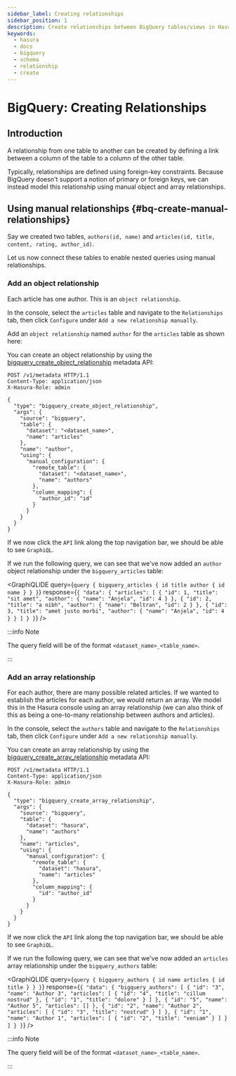 ```yaml
---
sidebar_label: Creating relationships
sidebar_position: 1
description: Create relationships between BigQuery tables/views in Hasura
keywords:
  - hasura
  - docs
  - bigquery
  - schema
  - relationship
  - create
---
```



# BigQuery: Creating Relationships

## Introduction

A relationship from one table to another can be created by defining a link between a column of the table to a column of
the other table.

Typically, relationships are defined using foreign-key constraints. Because BigQuery doesn't support a notion of primary
or foreign keys, we can instead model this relationship using manual object and array relationships.

## Using manual relationships {#bq-create-manual-relationships}

Say we created two tables, `authors(id, name)` and `articles(id, title, content, rating, author_id)`.

Let us now connect these tables to enable nested queries using manual relationships.

### Add an object relationship

Each article has one author. This is an `object relationship`.

<Tabs className="api-tabs">
<TabItem value="console" label="Console">

In the console, select the `articles` table and navigate to the `Relationships` tab, then click `Configure` under
`Add a new relationship manually`.

Add an `object relationship` named `author` for the `articles` table as shown here:

<Thumbnail src='/img/schema/relationships-add-object-article.png' alt='Create an object relationship' width='1100px' />

<Thumbnail
  src='/img/schema/relationships-view-author-relationship.png'
  alt='View object relationships'
  width='1100px'
/>

</TabItem>
<TabItem value="api" label="API">

<!-- TODO: BigQuery metadata docs: https://github.com/hasura/graphql-engine/issues/8560 -->

You can create an object relationship by using the
[bigquery_create_object_relationship](/api-reference/metadata-api/relationship.mdx#metadata-bq-create-object-relationship)
metadata API:

```http
POST /v1/metadata HTTP/1.1
Content-Type: application/json
X-Hasura-Role: admin

{
  "type": "bigquery_create_object_relationship",
  "args": {
    "source": "bigquery",
    "table": {
      "dataset": "<dataset_name>",
      "name": "articles"
    },
    "name": "author",
    "using": {
      "manual_configuration": {
        "remote_table": {
          "dataset": "<dataset_name>",
          "name": "authors"
        },
        "column_mapping": {
          "author_id": "id"
        }
      }
    }
  }
}
```

</TabItem>
</Tabs>

If we now click the `API` link along the top navigation bar, we should be able to see `GraphiQL`.

If we run the following query, we can see that we've now added an `author` object relationship under the
`bigquery_articles` table:

<GraphiQLIDE
  query={`query {
    bigquery_articles {
      id
      title
      author {
        id
        name
      }
    }
  }`}
  response={`{
  "data": {
    "articles": [
      {
        "id": 1,
        "title": "sit amet",
        "author": {
          "name": "Anjela",
          "id": 4
        }
      },
      {
        "id": 2,
        "title": "a nibh",
        "author": {
          "name": "Beltran",
          "id": 2
        }
      },
      {
        "id": 3,
        "title": "amet justo morbi",
        "author": {
          "name": "Anjela",
          "id": 4
        }
      }
    ]
  }
}`}
/>

:::info Note

The query field will be of the format `<dataset_name>_<table_name>`.

:::

### Add an array relationship

For each author, there are many possible related articles. If we wanted to establish the articles for each author, we
would return an array. We model this in the Hasura console using an array relationship (we can also think of this as
being a one-to-many relationship between authors and articles).

<Tabs className="api-tabs">
<TabItem value="console" label="Console">

In the console, select the `authors` table and navigate to the `Relationships` tab, then click `Configure` under
`Add a new relationship manually`.

<Thumbnail src='/img/schema/relationships-add-array-articles.png' alt='Add an array relationship' width='700px' />

<Thumbnail
  src='/img/schema/relationships-view-articles.png'
  alt='View array relationships in Relationships tab'
  width='700px'
/>

</TabItem>
<TabItem value="api" label="API">

<!-- TODO: BigQuery metadata docs: https://github.com/hasura/graphql-engine/issues/8560 -->

You can create an array relationship by using the
[bigquery_create_array_relationship](/api-reference/metadata-api/relationship.mdx#metadata-bq-create-array-relationship)
metadata API:

```http
POST /v1/metadata HTTP/1.1
Content-Type: application/json
X-Hasura-Role: admin

{
  "type": "bigquery_create_array_relationship",
  "args": {
    "source": "bigquery",
    "table": {
      "dataset": "hasura",
      "name": "authors"
    },
    "name": "articles",
    "using": {
      "manual_configuration": {
        "remote_table": {
          "dataset": "hasura",
          "name": "articles"
        },
        "column_mapping": {
          "id": "author_id"
        }
      }
    }
  }
}
```

</TabItem>
</Tabs>

If we now click the `API` link along the top navigation bar, we should be able to see `GraphiQL`.

If we run the following query, we can see that we've now added an `articles` array relationship under the
`bigquery_authors` table:

<GraphiQLIDE
  query={`query {
    bigquery_authors {
      id
      name
      articles {
        id
        title
      }
    }
  }`}
  response={`{
  "data": {
    "bigquery_authors": [
      {
        "id": "3",
        "name": "Author 3",
        "articles": [
          {
            "id": "4",
            "title": "cillum nostrud"
          },
          {
            "id": "1",
            "title": "dolore"
          }
        ]
      },
      {
        "id": "5",
        "name": "Author 5",
        "articles": []
      },
      {
        "id": "2",
        "name": "Author 2",
        "articles": [
          {
            "id": "3",
            "title": "nostrud"
          }
        ]
      },
      {
        "id": "1",
        "name": "Author 1",
        "articles": [
          {
            "id": "2",
            "title": "veniam"
          }
        ]
      }
    ]
  }
}`}
/>

:::info Note

The query field will be of the format `<dataset_name>_<table_name>`.

:::
